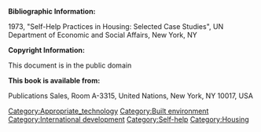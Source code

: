 '''Bibliographic Information:'''
<p>1973, "Self-Help Practices in Housing: Selected Case Studies", UN Department of Economic and Social Affairs, New York, NY</p>
'''Copyright Information:'''
<p>This document is in the public domain</p>
'''This book is available from:'''
<p>Publications Sales, Room A-3315, United Nations, New York, NY 10017, USA</p>
[[Category:Appropriate_technology]]
[[Category:Built environment]]
[[Category:International development]]
[[Category:Self-help]]
[[Category:Housing]]